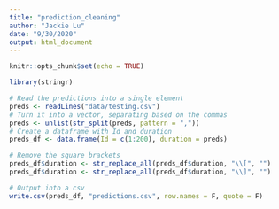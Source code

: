```yaml
---
title: "prediction_cleaning"
author: "Jackie Lu"
date: "9/30/2020"
output: html_document
---
```


```r
knitr::opts_chunk$set(echo = TRUE)
```

```r
library(stringr)

# Read the predictions into a single element
preds <- readLines("data/testing.csv")
# Turn it into a vector, separating based on the commas
preds <- unlist(str_split(preds, pattern = ","))
# Create a dataframe with Id and duration
preds_df <- data.frame(Id = c(1:200), duration = preds)

# Remove the square brackets
preds_df$duration <- str_replace_all(preds_df$duration, "\\[", "")
preds_df$duration <- str_replace_all(preds_df$duration, "\\]", "")

# Output into a csv
write.csv(preds_df, "predictions.csv", row.names = F, quote = F)
```

